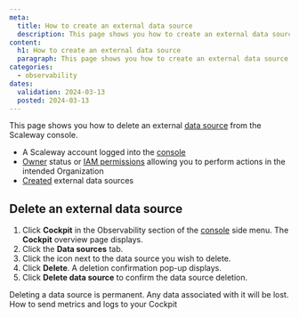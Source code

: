 ```yaml
---
meta:
  title: How to create an external data source
  description: This page shows you how to create an external data source
content:
  h1: How to create an external data source
  paragraph: This page shows you how to create an external data source
categories:
  - observability
dates:
  validation: 2024-03-13
  posted: 2024-03-13
---
```


This page shows you how to delete an external [data source](/observability/cockpit/concepts/#data-sources) from the Scaleway console.

<Macro id="requirements" />

  - A Scaleway account logged into the [console](https://console.scaleway.com)
  - [Owner](/identity-and-access-management/iam/concepts/#owner) status or [IAM permissions](/identity-and-access-management/iam/concepts/#permission) allowing you to perform actions in the intended Organization
  - [Created](/observability/cockpit/how-to/create-external-data-sources) external data sources

## Delete an external data source

1. Click **Cockpit** in the Observability section of the [console](https://console.scaleway.com/) side menu. The **Cockpit** overview page displays.
2. Click the **Data sources** tab.
3. Click the <Icon name="more" /> icon next to the data source you wish to delete.
4. Click **Delete**. A deletion confirmation pop-up displays.
5. Click **Delete data source** to confirm the data source deletion.

<Message type="important">
  Deleting a data source is permanent. Any data associated with it will be lost.
</Message>

<Navigation title="See also">
  <PreviousButton to="/observability/cockpit/how-to/send-metrics-logs-to-cockpit/">How to send metrics and logs to your Cockpit</PreviousButton>
</Navigation>
